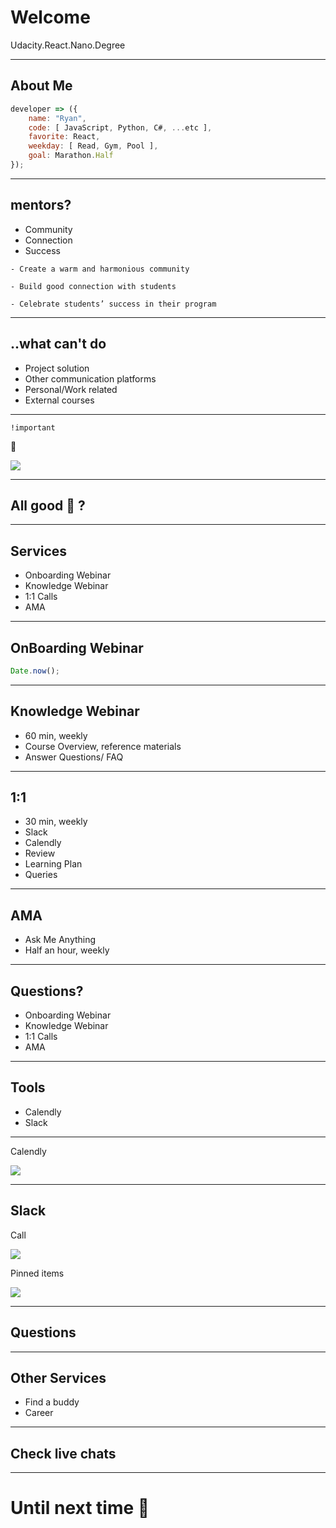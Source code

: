 
<Head>
    <title>Welcome Webinar 🤘</title>
</Head>

# Welcome

Udacity.React.Nano.Degree

---

## About Me

```javascript
developer => ({
    name: "Ryan",
    code: [ JavaScript, Python, C#, ...etc ],
    favorite: React,
    weekday: [ Read, Gym, Pool ],
    goal: Marathon.Half
});
```

---

## mentors?

-   Community
-   Connection
-   Success

```notes
- Create a warm and harmonious community

- Build good connection with students

- Celebrate students’ success in their program
```

---

## ..what can't do

-   Project solution
-   Other communication platforms
-   Personal/Work related
-   External courses

---

`!important`

🚫

<img src="./img/CoC.png" />

---

## All good 🙈 ?

---

## Services

-   Onboarding Webinar
-   Knowledge Webinar
-   1:1 Calls
-   AMA

---

## OnBoarding Webinar

```javascript
Date.now();
```

---

## Knowledge Webinar

-   60 min, weekly
-   Course Overview, reference materials
-   Answer Questions/ FAQ

---

## 1:1

-   30 min, weekly
-   Slack
-   Calendly
-   Review
-   Learning Plan
-   Queries

---

## AMA

-   Ask Me Anything
-   Half an hour, weekly

---

## Questions?

-   Onboarding Webinar
-   Knowledge Webinar
-   1:1 Calls
-   AMA

---

## Tools

-   Calendly
-   Slack

---

Calendly

<img src="./img/calendly.png" />

---

## Slack

Call

<img src="./img/call.png" />

<br />

Pinned items

<img src="./img/pin.png" />

---

## Questions

---

## Other Services

-   Find a buddy
-   Career

---

## Check live chats

---

# Until next time 👋
